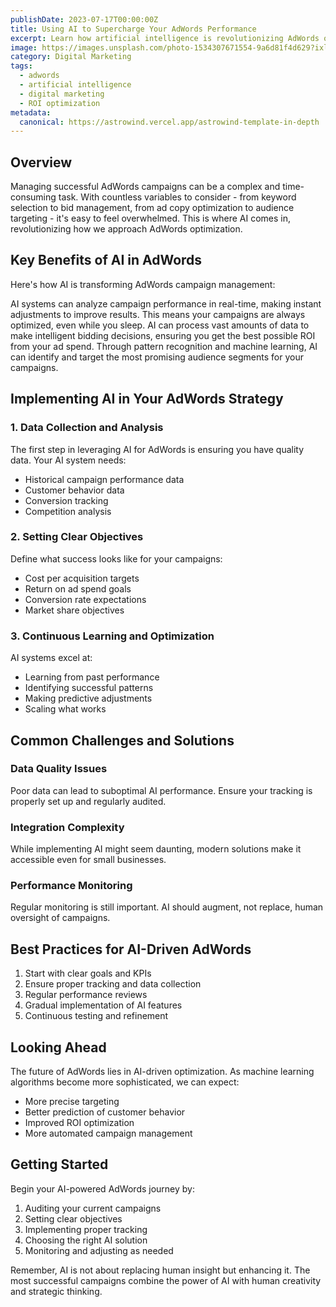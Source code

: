 ```yaml
---
publishDate: 2023-07-17T00:00:00Z
title: Using AI to Supercharge Your AdWords Performance
excerpt: Learn how artificial intelligence is revolutionizing AdWords optimization and how you can leverage it to improve your campaign performance.
image: https://images.unsplash.com/photo-1534307671554-9a6d81f4d629?ixlib=rb-4.0.3&ixid=M3wxMjA3fDB8MHxwaG90by1wYWdlfHx8fGVufDB8fHx8fA%3D%3D&auto=format&fit=crop&w=1651&q=80
category: Digital Marketing
tags:
  - adwords
  - artificial intelligence
  - digital marketing
  - ROI optimization
metadata:
  canonical: https://astrowind.vercel.app/astrowind-template-in-depth
---
```



## Overview

Managing successful AdWords campaigns can be a complex and time-consuming task. With countless variables to consider - from keyword selection to bid management, from ad copy optimization to audience targeting - it's easy to feel overwhelmed. This is where AI comes in, revolutionizing how we approach AdWords optimization.

## Key Benefits of AI in AdWords

Here's how AI is transforming AdWords campaign management:

<DListItem dt="Real-time Optimization">
  AI systems can analyze campaign performance in real-time, making instant adjustments to improve results. This means
  your campaigns are always optimized, even while you sleep.
</DListItem>

<DListItem dt="Smart Bidding Strategies">
  AI can process vast amounts of data to make intelligent bidding decisions, ensuring you get the best possible ROI from
  your ad spend.
</DListItem>

<DListItem dt="Advanced Audience Targeting">
  Through pattern recognition and machine learning, AI can identify and target the most promising audience segments for
  your campaigns.
</DListItem>

## Implementing AI in Your AdWords Strategy

### 1. Data Collection and Analysis

The first step in leveraging AI for AdWords is ensuring you have quality data. Your AI system needs:

- Historical campaign performance data
- Customer behavior data
- Conversion tracking
- Competition analysis

### 2. Setting Clear Objectives

Define what success looks like for your campaigns:

- Cost per acquisition targets
- Return on ad spend goals
- Conversion rate expectations
- Market share objectives

### 3. Continuous Learning and Optimization

AI systems excel at:

- Learning from past performance
- Identifying successful patterns
- Making predictive adjustments
- Scaling what works

## Common Challenges and Solutions

### Data Quality Issues

Poor data can lead to suboptimal AI performance. Ensure your tracking is properly set up and regularly audited.

### Integration Complexity

While implementing AI might seem daunting, modern solutions make it accessible even for small businesses.

### Performance Monitoring

Regular monitoring is still important. AI should augment, not replace, human oversight of campaigns.

## Best Practices for AI-Driven AdWords

1. Start with clear goals and KPIs
2. Ensure proper tracking and data collection
3. Regular performance reviews
4. Gradual implementation of AI features
5. Continuous testing and refinement

## Looking Ahead

The future of AdWords lies in AI-driven optimization. As machine learning algorithms become more sophisticated, we can expect:

- More precise targeting
- Better prediction of customer behavior
- Improved ROI optimization
- More automated campaign management

## Getting Started

Begin your AI-powered AdWords journey by:

1. Auditing your current campaigns
2. Setting clear objectives
3. Implementing proper tracking
4. Choosing the right AI solution
5. Monitoring and adjusting as needed

Remember, AI is not about replacing human insight but enhancing it. The most successful campaigns combine the power of AI with human creativity and strategic thinking.
